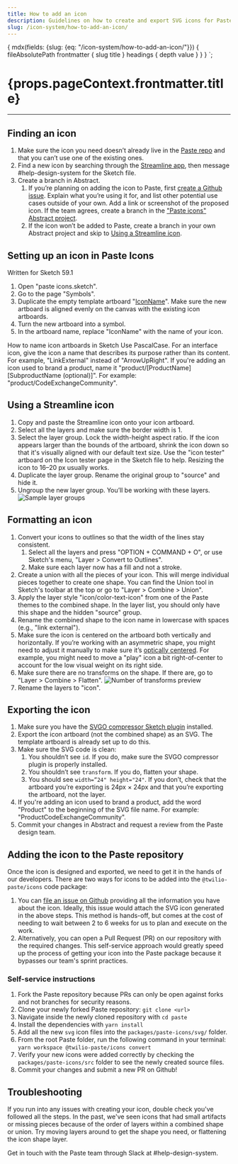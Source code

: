 ```yaml
---
title: How to add an icon
description: Guidelines on how to create and export SVG icons for Paste.
slug: /icon-system/how-to-add-an-icon/
---
```



  {
    mdx(fields: {slug: {eq: "/icon-system/how-to-add-an-icon/"}}) {
      fileAbsolutePath
      frontmatter {
        slug
        title
      }
      headings {
        depth
        value
      }
    }
  }
`;

<contentwrapper>

<Box order={2} marginLeft="space140" minWidth="size20">

<QuestionMenu data={props.data.mdx} />

<TableOfContents headings={props.data.mdx.headings} />

</Box>

<content>
<h1>{props.pageContext.frontmatter.title}</h1>

---

## Finding an icon

1. Make sure the icon you need doesn’t already live in the [Paste repo](https://twilio-labs.github.io/paste/?path=/story/overview-icons--list)
   and that you can’t use one of the existing ones.
2. Find a new icon by searching through the [Streamline app](https://app.streamlineicons.com/streamline-regular),
   then message #help-design-system for the Sketch file.
3. Create a branch in Abstract.
   1. If you’re planning on adding the icon to Paste, first [create a Github issue](https://github.com/twilio-labs/paste/issues).
      Explain what you’re using it for, and list other potential use cases outside of your own.
      Add a link or screenshot of the proposed icon. If the team agrees, create a branch in
      the ["Paste icons" Abstract project](https://share.goabstract.com/0bdb9ae0-d1da-4021-80d3-338683d27b42).
   2. If the icon won’t be added to Paste, create a branch in your own Abstract project
      and skip to [Using a Streamline icon](/icon-system/how-to-add-an-icon#using-a-streamline-icon).

## Setting up an icon in Paste Icons

Written for Sketch 59.1

1. Open "paste icons.sketch".
2. Go to the page "Symbols".
3. Duplicate the empty template artboard "[IconName](https://share.goabstract.com/f51d0d18-67ce-4c02-8c44-5f8d390863d7)".
   Make sure the new artboard is aligned evenly on the canvas with the existing icon artboards.
4. Turn the new artboard into a symbol.
5. In the artboard name, replace "IconName" with the name of your icon.

<Callout>
  <CalloutTitle>How to name icon artboards in Sketch</CalloutTitle>
  <CalloutText>
    Use PascalCase. For an interface icon, give the icon a name that describes its purpose rather than its content. For
    example, "LinkExternal" instead of "ArrowUpRight".
  </CalloutText>
  <CalloutText>
    If you're adding an icon used to brand a product, name it "product/[ProductName][SubproductName (optional)]". For
    example: "product/CodeExchangeCommunity".
  </CalloutText>
</Callout>

## Using a Streamline icon

1. Copy and paste the Streamline icon onto your icon artboard.
2. Select all the layers and make sure the border width is 1.
3. Select the layer group. Lock the width-height aspect ratio. If the icon appears
   larger than the bounds of the artboard, shrink the icon down so that it's visually aligned with our default text size. Use the "icon tester" artboard on the Icon tester page in the Sketch file to help. Resizing the icon to 16–20 px usually works.
4. Duplicate the layer group. Rename the original group to "source" and hide it.
5. Ungroup the new layer group. You’ll be working with these layers.
   ![Sample layer groups](../../assets/images/icon-guide/using-streamline-icons-3.png)

## Formatting an icon

1. Convert your icons to outlines so that the width of the lines stay consistent.
   1. Select all the layers and press "OPTION + COMMAND + O", or use Sketch's menu, "Layer > Convert to Outlines".
   2. Make sure each layer now has a fill and not a stroke.
2. Create a union with all the pieces of your icon. This will merge individual pieces
   together to create one shape. You can find the Union tool in Sketch's toolbar at the
   top or go to "Layer > Combine > Union".
3. Apply the layer style "icon/color-text-icon" from one of the Paste themes to the
   combined shape. In the layer list, you should only have this shape and the hidden
   "source" group.
4. Rename the combined shape to the icon name in lowercase with spaces (e.g., "link external").
5. Make sure the icon is centered on the artboard both vertically and horizontally.
   If you’re working with an asymmetric shape, you might need to adjust it manually to make
   sure it’s [optically centered](https://blog.marvelapp.com/optical-adjustment-logic-vs-designers/).
   For example, you might need to move a "play" icon a bit
   right-of-center to account for the low visual weight on its right side.
6. Make sure there are no transforms on the shape. If there are, go to "Layer > Combine > Flatten".
   ![Number of transforms preview](../../assets/images/icon-guide/formatting-an-icon-1.png)
7. Rename the layers to "icon".

## Exporting the icon

1. Make sure you have the [SVGO compressor Sketch plugin](https://www.sketch.com/extensions/plugins/svgo-compressor/) installed.
2. Export the icon artboard (not the combined shape) as an SVG. The template artboard
   is already set up to do this.
3. Make sure the SVG code is clean:
   1. You shouldn’t see `id`. If you do, make sure the SVGO compressor plugin is properly installed.
   2. You shouldn’t see `transform`. If you do, flatten your shape.
   3. You should see `width=”24" height="24"`. If you don’t, check that the artboard you’re
      exporting is 24px × 24px and that you’re exporting the artboard, not the layer.
4. If you're adding an icon used to brand a product, add the word "Product" to the
   beginning of the SVG file name. For example: "ProductCodeExchangeCommunity".
5. Commit your changes in Abstract and request a review from the Paste design team.

## Adding the icon to the Paste repository

Once the icon is designed and exported, we need to get it in the hands of our developers.
There are two ways for icons to be added into the `@twilio-paste/icons` code package:

1. You can [file an issue on Github](https://github.com/twilio-labs/paste/issues) providing all the
   information you have about the icon. Ideally, this issue would attach the SVG icon generated in
   the above steps. This method is hands-off, but comes at the cost of needing to wait between 2 to 6 weeks
   for us to plan and execute on the work.
2. Alternatively, you can open a Pull Request (PR) on our repository with the required changes.
   This self-service approach would greatly speed up the process of getting your icon into the Paste package
   because it bypasses our team's sprint practices.

### Self-service instructions

1. Fork the Paste repository because PRs can only be open against forks and not branches for security reasons.
2. Clone your newly forked Paste repository: `git clone <url>`
3. Navigate inside the newly cloned repository with `cd paste`
4. Install the dependencies with `yarn install`
5. Add all the new `svg` icon files into the `packages/paste-icons/svg/` folder.
6. From the root Paste folder, run the following command in your terminal: `yarn workspace @twilio-paste/icons convert`
7. Verify your new icons were added correctly by checking the `packages/paste-icons/src` folder to see the newly created source files.
8. Commit your changes and submit a new PR on Github!

## Troubleshooting

If you run into any issues with creating your icon, double check you've followed
all the steps. In the past, we've seen icons that had small artifacts or
missing pieces because of the order of layers within a combined shape
or union. Try moving layers around to get the shape you need, or flattening the icon shape layer.

Get in touch with the Paste team through Slack at #help-design-system.

</content>

</contentwrapper>
